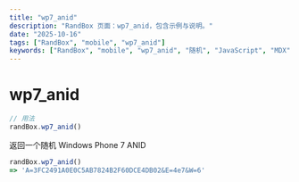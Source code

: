 ```yaml
---
title: "wp7_anid"
description: "RandBox 页面：wp7_anid，包含示例与说明。"
date: "2025-10-16"
tags: ["RandBox", "mobile", "wp7_anid"]
keywords: ["RandBox", "mobile", "wp7_anid", "随机", "JavaScript", "MDX"]
---
```


# wp7_anid

```js
// 用法
randBox.wp7_anid()
```

返回一个随机 Windows Phone 7 ANID

```js
randBox.wp7_anid()
=> 'A=3FC2491A0E0C5AB7824B2F60DCE4DB02&E=4e7&W=6'
```

